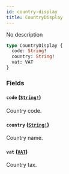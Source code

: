```yaml
---
id: country-display
title: CountryDisplay
---
```


No description

```graphql
type CountryDisplay {
  code: String!
  country: String!
  vat: VAT
}
```

### Fields

#### `code` ([`String!`](../../../developer/api-reference/scalars/string))

Country code.

#### `country` ([`String!`](../../../developer/api-reference/scalars/string))

Country name.

#### `vat` ([`VAT`](../../../developer/api-reference/objects/vat))

Country tax.

